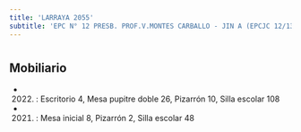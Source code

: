 ```yaml
---
title: 'LARRAYA 2055'
subtitle: 'EPC N° 12 PRESB. PROF.V.MONTES CARBALLO - JIN A (EPCJC 12/13°)'
---
```


#


## Mobiliario

*  (2022) : Escritorio 4, Mesa pupitre doble 26, Pizarrón 10, Silla escolar 108 

*  (2021) : Mesa inicial 8, Pizarrón 2, Silla escolar 48 



